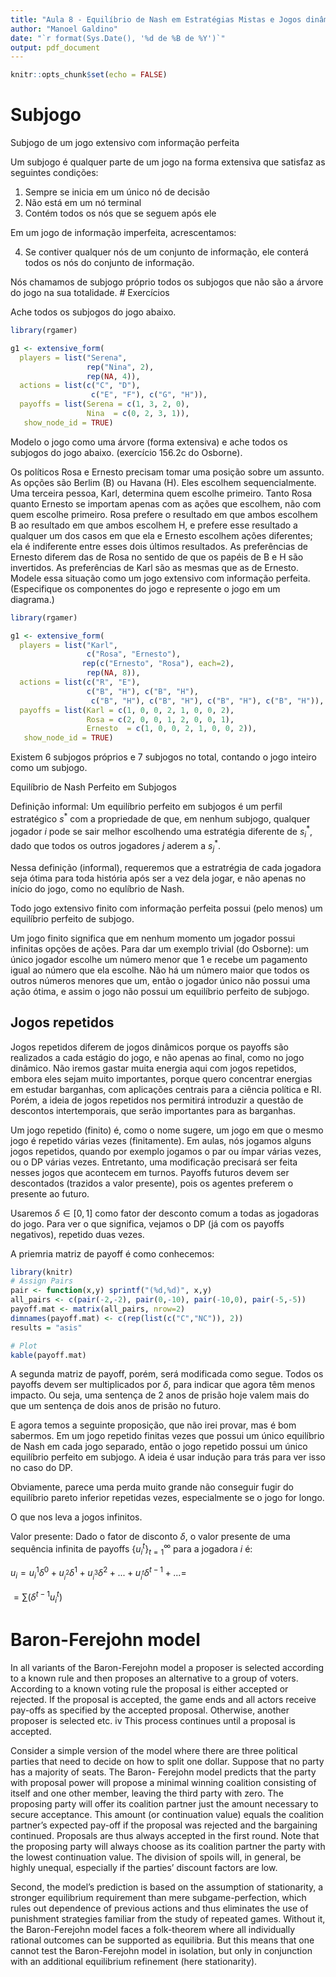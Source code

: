 ```yaml
---
title: "Aula 8 - Equilíbrio de Nash em Estratégias Mistas e Jogos dinâmicos"
author: "Manoel Galdino"
date: "`r format(Sys.Date(), '%d de %B de %Y')`"
output: pdf_document
---
```


```r
knitr::opts_chunk$set(echo = FALSE)
```

# Subjogo

Subjogo de um jogo extensivo com informação perfeita

Um subjogo é qualquer parte de um jogo na forma extensiva que satisfaz as seguintes condições:

1. Sempre se inicia em um único nó de decisão
2. Não está em um nó terminal
3. Contém todos os nós que se seguem após ele

Em um jogo de informação imperfeita, acrescentamos:

4. Se contiver qualquer nós de um conjunto de informação, ele conterá todos os nós do conjunto de informação.


Nós chamamos de subjogo próprio todos os subjogos que não são a árvore do jogo na sua totalidade.
# Exercícios

Ache todos os subjogos do jogo abaixo.

```r
library(rgamer)

g1 <- extensive_form(
  players = list("Serena",
                 rep("Nina", 2),
                 rep(NA, 4)),
  actions = list(c("C", "D"),
                  c("E", "F"), c("G", "H")),
  payoffs = list(Serena = c(1, 3, 2, 0),
                 Nina  = c(0, 2, 3, 1)),
   show_node_id = TRUE)
```


Modelo o jogo como uma árvore (forma extensiva) e ache todos os subjogos do jogo abaixo. (exercício 156.2c do Osborne).

Os políticos Rosa e Ernesto precisam tomar uma posição sobre um assunto. As opções são Berlim (B) ou Havana (H). Eles escolhem sequencialmente. Uma terceira pessoa, Karl, determina quem escolhe primeiro. Tanto Rosa quanto Ernesto se importam apenas com as ações que escolhem, não com quem escolhe primeiro. Rosa prefere o resultado em que ambos escolhem B ao resultado em que ambos escolhem H, e prefere esse resultado a qualquer um dos casos em que ela e Ernesto escolhem ações diferentes; ela é indiferente entre esses dois últimos resultados. As preferências de Ernesto diferem das de Rosa no sentido de que os papéis de B e H são invertidos. As preferências de Karl são as mesmas que as de Ernesto. Modele essa situação como um jogo extensivo com informação perfeita. (Especifique os componentes do jogo e represente o jogo em um diagrama.)


```r
library(rgamer)

g1 <- extensive_form(
  players = list("Karl",
                 c("Rosa", "Ernesto"),
                rep(c("Ernesto", "Rosa"), each=2),
                 rep(NA, 8)),
  actions = list(c("R", "E"),
                 c("B", "H"), c("B", "H"),
                  c("B", "H"), c("B", "H"), c("B", "H"), c("B", "H")),
  payoffs = list(Karl = c(1, 0, 0, 2, 1, 0, 0, 2),
                 Rosa = c(2, 0, 0, 1, 2, 0, 0, 1),
                 Ernesto  = c(1, 0, 0, 2, 1, 0, 0, 2)),
   show_node_id = TRUE)
```

Existem 6 subjogos próprios e 7 subjogos no total, contando o jogo inteiro como um subjogo.

Equilíbrio de Nash Perfeito em Subjogos

Definição informal: Um equilíbrio perfeito em subjogos é um perfil estratégico $s^*$ com a propriedade de que, em nenhum subjogo, qualquer jogador $i$ pode se sair melhor escolhendo uma estratégia diferente de $s^*_i$, dado que todos os outros jogadores $j$ aderem a $s^*_j$.

Nessa definição (informal), requeremos que a estratrégia de cada jogadora seja ótima para toda história após ser a vez dela jogar, e não apenas no início do jogo, como no equlíbrio de Nash.


Todo jogo extensivo finito com informação perfeita possui (pelo menos) um equilíbrio perfeito de subjogo. 

Um jogo finito significa que em nenhum momento um jogador possui infinitas opções de ações. Para dar um exemplo trivial (do Osborne):  um único jogador escolhe um número menor que 1 e recebe um pagamento igual ao número que ela escolhe. Não há um número maior que todos os outros números menores que um, então o jogador único não possui uma ação ótima, e assim o jogo não possui um equilíbrio perfeito de subjogo.

## Jogos repetidos

Jogos repetidos diferem de jogos dinâmicos porque os payoffs são realizados a cada estágio do jogo, e não apenas ao final, como no jogo dinâmico. Não iremos gastar muita energia aqui com jogos repetidos, embora eles sejam muito importantes, porque quero concentrar energias em estudar barganhas, com aplicações centrais para a ciência política e RI. Porém, a ideia de jogos repetidos nos permitirá introduzir a questão de descontos intertemporais, que serão importantes para as barganhas.

Um jogo repetido (finito) é, como o nome sugere, um jogo em que o mesmo jogo é repetido várias vezes (finitamente). Em aulas, nós jogamos alguns jogos repetidos, quando por exemplo jogamos o par ou ímpar várias vezes, ou o DP várias vezes. Entretanto, uma modificação precisará ser feita nesses jogos que acontecem em turnos. Payoffs futuros devem ser descontados (trazidos a valor presente), pois os agentes preferem o presente ao futuro.

Usaremos $\delta \in [0,1]$ como fator der desconto comum a todas as jogadoras do jogo. Para ver o que significa, vejamos o DP (já com os payoffs negativos), repetido duas vezes.

A priemria matriz de payoff é como conhecemos:

```r
library(knitr)
# Assign Pairs
pair <- function(x,y) sprintf("(%d,%d)", x,y)
all_pairs <- c(pair(-2,-2), pair(0,-10), pair(-10,0), pair(-5,-5))
payoff.mat <- matrix(all_pairs, nrow=2)
dimnames(payoff.mat) <- c(rep(list(c("C","NC")), 2))
results = "asis"

# Plot 
kable(payoff.mat)

```

A segunda matriz de payoff, porém, será modificada como segue. Todos os payoffs devem ser multiplicados por $\delta$, para indicar que agora têm menos impacto. Ou seja, uma sentença de 2 anos de prisão hoje valem mais do que um sentença de dois anos de prisão no futuro.

E agora temos a seguinte proposição, que não irei provar, mas é bom sabermos. Em um jogo repetido finitas vezes que possui um único equilíbrio de Nash em cada jogo separado, então o jogo repetido possui um único equilíbrio perfeito em subjogo. A ideia é usar indução para trás para ver isso no caso do DP.

Obviamente, parece uma perda muito grande não conseguir fugir do equilíbrio pareto inferior repetidas vezes, especialmente se o jogo for longo.

O que nos leva a jogos infinitos.

Valor presente:
Dado o fator de disconto $\delta$, o valor presente de uma sequência infinita de payoffs $\{u^t_i\}^\infty_{t=1}$ para a jogadora $i$ é:

$u_i = u^1_i\delta^0 + u_^2_i \delta^1  + u_^3_i \delta^2 + ... +
u_^t_i \delta^{t-1} + ... =$

$= \sum(\delta^{t-1}u^t_i)$




# Baron-Ferejohn model

In all variants of the Baron-Ferejohn model a
proposer is selected according to a known rule and then proposes an alternative to a group of
voters. According to a known voting rule the proposal is either accepted or rejected. If the
proposal is accepted, the game ends and all actors receive pay-offs as specified by the accepted
proposal. Otherwise, another proposer is selected etc. iv This process continues until a proposal is
accepted.

Consider a simple version of the model where there are three political parties that need to
decide on how to split one dollar. Suppose that no party has a majority of seats. The Baron-
Ferejohn model predicts that the party with proposal power will propose a minimal winning
coalition consisting of itself and one other member, leaving the third party with zero. The
proposing party will offer its coalition partner just the amount necessary to secure acceptance.
This amount (or continuation value) equals the coalition partner’s expected pay-off if the
proposal was rejected and the bargaining continued. Proposals are thus always accepted in the
first round. Note that the proposing party will always choose as its coalition partner the party
with the lowest continuation value. The division of spoils will, in general, be highly unequal,
especially if the parties’ discount factors are low.

Second, the model’s prediction is based on the assumption of stationarity, a stronger equilibrium requirement than mere subgame-perfection, which rules out dependence of previous
actions and thus eliminates the use of punishment strategies familiar from the study of repeated
games. Without it, the Baron-Ferejohn model faces a folk-theorem where all individually rational
outcomes can be supported as equilibria. But this means that one cannot test the Baron-Ferejohn
model in isolation, but only in conjunction with an additional equilibrium refinement (here
stationarity).
